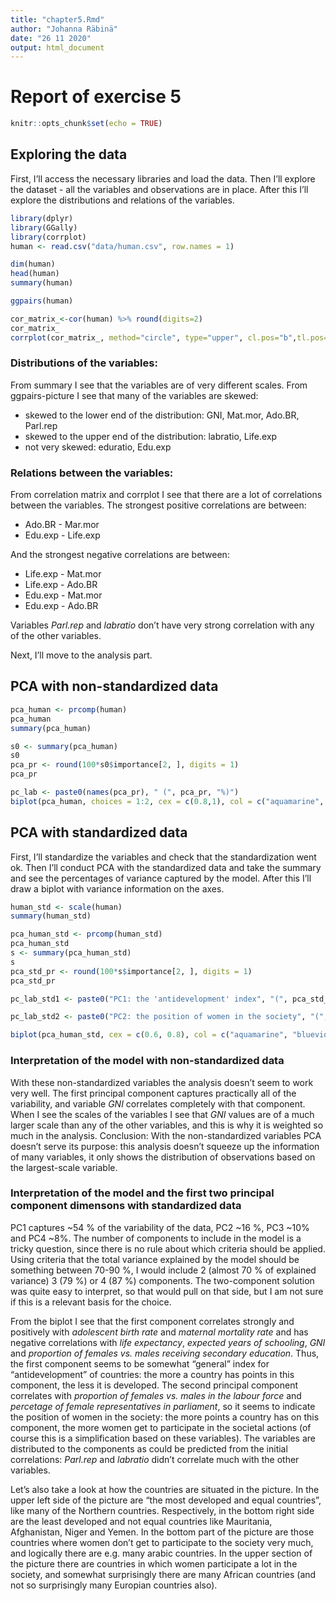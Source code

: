 ```yaml
---
title: "chapter5.Rmd"
author: "Johanna Räbinä"
date: "26 11 2020"
output: html_document
---
```

# Report of exercise 5

```r
knitr::opts_chunk$set(echo = TRUE)
```

## Exploring the data

First, I'll access the necessary libraries and load the data.
Then I'll explore the dataset - all the variables and observations are in place.
After this I'll explore the distributions and relations of the variables.

```r
library(dplyr)
library(GGally)
library(corrplot)
human <- read.csv("data/human.csv", row.names = 1)

dim(human)
head(human)
summary(human)

ggpairs(human)

cor_matrix_<-cor(human) %>% round(digits=2)
cor_matrix_
corrplot(cor_matrix_, method="circle", type="upper", cl.pos="b",tl.pos="d",tl.cex=0.6)
```

### Distributions of the variables:

From summary I see that the variables are of very different scales.
From ggpairs-picture I see that many of the variables are skewed:

* skewed to the lower end of the distribution: GNI, Mat.mor, Ado.BR, Parl.rep
* skewed to the upper end of the distribution: labratio, Life.exp
* not very skewed: eduratio, Edu.exp

### Relations between the variables:

From correlation matrix and corrplot I see that there are a lot of correlations between the variables.
The strongest positive correlations are between:

* Ado.BR - Mar.mor
* Edu.exp - Life.exp

And the strongest negative correlations are between:

* Life.exp - Mat.mor
* Life.exp - Ado.BR
* Edu.exp - Mat.mor
* Edu.exp - Ado.BR

Variables _Parl.rep_ and _labratio_ don't have very strong correlation with any of the other variables.

Next, I'll move to the analysis part.


## PCA with non-standardized data


```r
pca_human <- prcomp(human)
pca_human
summary(pca_human)

s0 <- summary(pca_human)
s0
pca_pr <- round(100*s0$importance[2, ], digits = 1)
pca_pr

pc_lab <- paste0(names(pca_pr), " (", pca_pr, "%)")
biplot(pca_human, choices = 1:2, cex = c(0.8,1), col = c("aquamarine", "blueviolet", xlab = pc_lab[1], ylab = pc_lab[2]))
```


## PCA with standardized data

First, I'll standardize the variables and check that the standardization went ok.
Then I'll conduct PCA with the standardized data and take the summary and see the percentages of variance captured by the model.
After this I'll draw a biplot with variance information on the axes.

```r
human_std <- scale(human)
summary(human_std)

pca_human_std <- prcomp(human_std)
pca_human_std
s <- summary(pca_human_std)
s
pca_std_pr <- round(100*s$importance[2, ], digits = 1)
pca_std_pr

pc_lab_std1 <- paste0("PC1: the 'antidevelopment' index", "(", pca_std_pr[1], "%)")

pc_lab_std2 <- paste0("PC2: the position of women in the society", "(", pca_std_pr[2], "%)")

biplot(pca_human_std, cex = c(0.6, 0.8), col = c("aquamarine", "blueviolet"), xlab = pc_lab_std1, ylab = pc_lab_std2)


```


### Interpretation of the model with non-standardized data

With these non-standardized variables the analysis doesn't seem to work very well. The first principal component captures practically all of the variability, and variable _GNI_ correlates completely with that component. When I see the scales of the variables I see that _GNI_ values are of a much larger scale than any of the other variables, and this is why it is weighted so much in the analysis. Conclusion: With the non-standardized variables PCA doesn't serve its purpose: this analysis doesn't squeeze up the information of many variables, it only shows the distribution of observations based on the largest-scale variable.


### Interpretation of the model and the first two principal component dimensons with standardized data

PC1 captures ~54 % of the variability of the data, PC2 ~16 %, PC3 ~10% and PC4 ~8%. The number of components to include in the model is a tricky question, since there is no rule about which criteria should be applied. Using criteria that the total variance explained by the model should be something between 70-90 %, I would include 2 (almost 70 % of explained variance) 3 (79 %) or 4 (87 %) components. The two-component solution was quite easy to interpret, so that would pull on that side, but I am not sure if this is a relevant basis for the choice.

From the biplot I see that the first component correlates strongly and positively with _adolescent birth rate_ and _maternal mortality rate_ and has negative correlations with _life expectancy_, _expected years of schooling_, _GNI_ and _proportion of females vs. males receiving secondary education_. Thus, the first component seems to be somewhat "general" index for "antidevelopment" of countries: the more a country has points in this component, the less it is developed. The second principal component correlates with _proportion of females vs. males in the labour force_ and _percetage of female representatives in parliament_, so it seems to indicate the position of women in the society: the more points a country has on this component, the more women get to participate in the societal actions (of course this is a simplification based on these variables). The variables are distributed to the components as could be predicted from the initial correlations: _Parl.rep_ and _labratio_ didn't correlate much with the other variables. 

Let's also take a look at how the countries are situated in the picture. In the upper left side of the picture are "the most developed and equal countries", like many of the Northern countries. Respectively, in the bottom right side are the least developed and not equal countries like Mauritania, Afghanistan, Niger and Yemen. In the bottom part of the picture are those countries where women don't get to participate to the society very much, and logically there are e.g. many arabic countries. In the upper section of the picture there are countries in which women participate a lot in the society, and somewhat surprisingly there are many African countries (and not so surprisingly many Europian countries also).



```r

```


